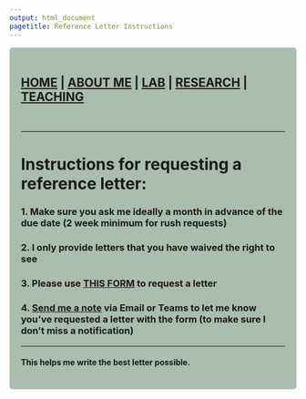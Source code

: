 ```yaml
---
output: html_document
pagetitle: Reference Letter Instructions
---
```


<style type="text/css">
.main-container {
  max-width: 1800px;
  margin-left: auto;
  margin-right: auto;
}
</style>


<style>
div.gray { background-color:#aabdaf; border-radius: 5px; padding: 20px;}
</style>
<div class = "gray">


## [HOME](http://gzahn.github.io/) | [ABOUT ME](http://gzahn.github.io/about-me/) | [LAB](http://gzahn.github.io/lab/) | [RESEARCH](http://gzahn.github.io/pubs-and-pres/) | [TEACHING](http://gzahn.github.io/coursemap/)

<br/>

___

# Instructions for requesting a reference letter:

### 1. Make sure you ask me ideally a month in advance of the due date (2 week minimum for rush requests)
### 2. I only provide letters that you have waived the right to see
### 3. Please use [THIS FORM](https://forms.gle/bRMSxdKVw6RiVhRCA) to request a letter
### 4. [Send me a note](mailto:gzahn@uvu.edu) via Email or Teams to let me know you've requested a letter with the form (to make sure I don't miss a notification)

___

#### **This helps me write the best letter possible.**

